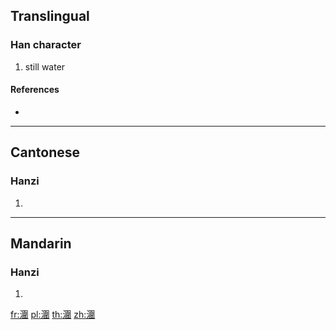 {{also|涠}}
==Translingual==

===Han character===
{{Han char|rn=85|rad=水|as=12|sn=15|four=36100|canj=EWDQ}}

# still water

====References====
* {{Han ref|kx=0651.190|dkj=18310|dj=1061.220|hdz=31742.080|uh=6F7F|ud=28543|bh=E65C|bd=58972}}

----

==Cantonese==

===Hanzi===
{{yue-hanzi|jyut=|y=wai4|sim=涠}}

# {{defn|lang=yue|sort=水12}}

----

==Mandarin==

===Hanzi===
{{cmn-hanzi|sim=涠|pin=[[wéi]] ([[wei2]])|wg=wei<sup>2</sup>}}

# {{defn|lang=cmn|sort=水12}}

[[fr:潿]]
[[pl:潿]]
[[th:潿]]
[[zh:潿]]